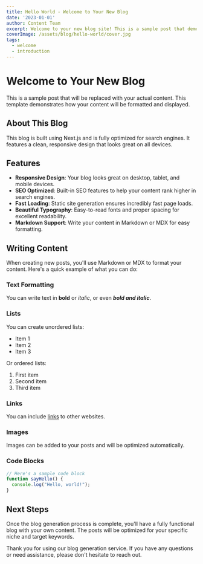 ```yaml
---
title: Hello World - Welcome to Your New Blog
date: '2023-01-01'
author: Content Team
excerpt: Welcome to your new blog site! This is a sample post that demonstrates the basic features and format of blog posts on this platform.
coverImage: /assets/blog/hello-world/cover.jpg
tags:
  - welcome
  - introduction
---
```


# Welcome to Your New Blog

This is a sample post that will be replaced with your actual content. This template demonstrates how your content will be formatted and displayed.

## About This Blog

This blog is built using Next.js and is fully optimized for search engines. It features a clean, responsive design that looks great on all devices.

## Features

- **Responsive Design**: Your blog looks great on desktop, tablet, and mobile devices.
- **SEO Optimized**: Built-in SEO features to help your content rank higher in search engines.
- **Fast Loading**: Static site generation ensures incredibly fast page loads.
- **Beautiful Typography**: Easy-to-read fonts and proper spacing for excellent readability.
- **Markdown Support**: Write your content in Markdown or MDX for easy formatting.

## Writing Content

When creating new posts, you'll use Markdown or MDX to format your content. Here's a quick example of what you can do:

### Text Formatting

You can write text in **bold** or *italic*, or even ***bold and italic***.

### Lists

You can create unordered lists:

- Item 1
- Item 2
- Item 3

Or ordered lists:

1. First item
2. Second item
3. Third item

### Links

You can include [links](https://example.com) to other websites.

### Images

Images can be added to your posts and will be optimized automatically.

### Code Blocks

```javascript
// Here's a sample code block
function sayHello() {
  console.log("Hello, world!");
}
```

## Next Steps

Once the blog generation process is complete, you'll have a fully functional blog with your own content. The posts will be optimized for your specific niche and target keywords.

Thank you for using our blog generation service. If you have any questions or need assistance, please don't hesitate to reach out.
